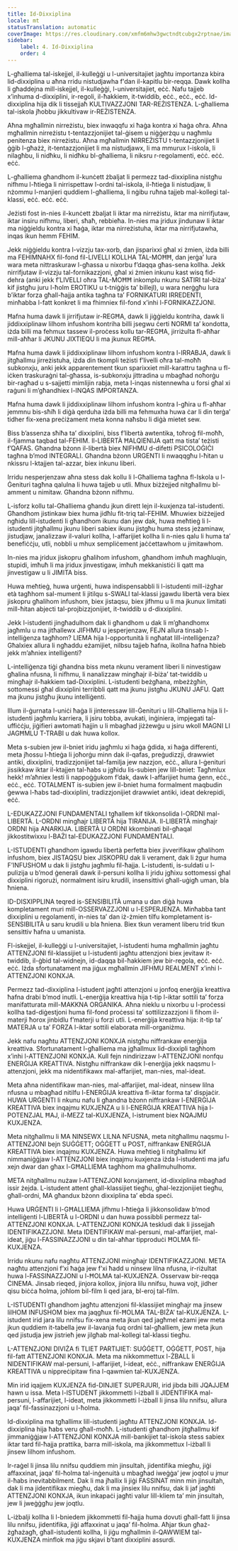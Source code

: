 ```yaml
---
title: Id-Dixxiplina
locale: mt
statusTranslation: automatic
coverImage: https://res.cloudinary.com/xmfm6mhw3gwctndtcubgx2rptnae/image/upload/v1740337243/small_cover_educacion_fundamental_a051170f1c.webp
sidebar:
    label: 4. Id-Dixxiplina
    order: 4
---
```

L-għalliema tal-iskejjel, il-kulleġġi u l-universitajiet jagħtu importanza kbira lid-dixxiplina u aħna rridu nistudjawha f'dan il-kapitlu bir-reqqa. Dawk kollha li għaddejna mill-iskejjel, il-kulleġġi, l-universitajiet, eċċ. Nafu tajjeb x’inhuma d-dixxiplini, ir-regoli, il-ħakkiem, it-twiddib, eċċ., eċċ., eċċ. Id-dixxiplina hija dik li tissejjaħ KULTIVAZZJONI TAR-REŻISTENZA. L-għalliema tal-iskola jħobbu jikkultivaw ir-REŻISTENZA.

Aħna mgħallmin nirreżistu, biex inwaqqfu xi ħaġa kontra xi ħaġa oħra. Aħna mgħallmin nirreżistu t-tentazzjonijiet tal-ġisem u niġġerżqu u nagħmlu penitenza biex nirreżistu. Aħna mgħallmin NIRREŻISTU t-tentazzjonijiet li ġġib l-għażż, it-tentazzjonijiet li ma nistudjawx, li ma mmurux l-iskola, li nilagħbu, li nidħku, li nidħku bl-għalliema, li niksru r-regolamenti, eċċ. eċċ. eċċ.

L-għalliema għandhom il-kunċett żbaljat li permezz tad-dixxiplina nistgħu nifhmu l-ħtieġa li nirrispettaw l-ordni tal-iskola, il-ħtieġa li nistudjaw, li nżommu l-manjieri quddiem l-għalliema, li nġibu ruħna tajjeb mal-kollegi tal-klassi, eċċ. eċċ. eċċ.

Jeżisti fost in-nies il-kunċett żbaljat li iktar ma nirreżistu, iktar ma nirrifjutaw, iktar insiru nifhmu, liberi, sħaħ, rebbieħa. In-nies ma jridux jindunaw li iktar ma niġġieldu kontra xi ħaġa, iktar ma nirreżistuha, iktar ma nirrifjutawha, inqas ikun hemm FEHIM.

Jekk niġġieldu kontra l-vizzju tax-xorb, dan jisparixxi għal xi żmien, iżda billi ma FEHIMNAHX fil-fond fil-LIVELLI KOLLHA TAL-MOĦĦ, dan jerġa’ lura wara meta nittraskuraw l-għassa u nixorbu f’daqqa għas-sena kollha. Jekk nirrifjutaw il-vizzju tal-fornikazzjoni, għal xi żmien inkunu kast wisq fid-dehra (anki jekk f’LIVELLI oħra TAL-MOĦĦ inkomplu nkunu SATIRI tal-biża’ kif jistgħu juru l-ħolm EROTIKU u t-tniġġis ta’ billejl), u wara nerġgħu lura b’iktar forza għall-ħajja antika tagħna ta’ FORNIKATURI IRREDENTI, minħabba l-fatt konkret li ma fhimniex fil-fond x’inhi l-FORNIKAZZJONI.

Ħafna huma dawk li jirrifjutaw ir-REGĦA, dawk li jiġġieldu kontriha, dawk li jiddixxiplinaw lilhom infushom kontriha billi jsegwu ċerti NORMI ta’ kondotta, iżda billi ma fehmux tassew il-proċess kollu tar-REGĦA, jirriżulta fl-aħħar mill-aħħar li JKUNU JIXTIEQU li ma jkunux REGĦA.

Ħafna huma dawk li jiddixxiplinaw lilhom infushom kontra l-IRRABJA, dawk li jitgħallmu jirreżistuha, iżda din tkompli teżisti f’livelli oħra tal-moħħ subkonxju, anki jekk apparentement tkun sparixxiet mill-karattru tagħna u fl-iċken traskuraġni tal-għassa, is-subkonxju jittradina u mbagħad noħorġu bir-ragħad u s-sajjetti mimlijin rabja, meta l-inqas nistennewha u forsi għal xi raġuni li m’għandhiex l-INQAS IMPORTANZA.

Ħafna huma dawk li jiddixxiplinaw lilhom infushom kontra l-għira u fl-aħħar jemmnu bis-sħiħ li diġà qerduha iżda billi ma fehmuxha huwa ċar li din terġa’ tidher fix-xena preċiżament meta konna naħsbu li diġà mietet sew.

Biss b’assenza sħiħa ta’ dixxiplini, biss f’libertà awtentika, toħroġ fil-moħħ, il-fjamma taqbad tal-FEHIM. Il-LIBERTÀ ĦALQIENIJA qatt ma tista’ teżisti f’QAFAS. Għandna bżonn il-libertà biex NIFHMU d-difetti PSICOLOĠIĊI tagħna b’mod INTEGRALI. Għandna bżonn URGENTI li nwaqqgħu l-ħitan u nkissru l-ktajjen tal-azzar, biex inkunu liberi.

Irridu nesperjenzaw aħna stess dak kollu li l-Għalliema tagħna fl-Iskola u l-Ġenituri tagħna qalulna li huwa tajjeb u utli. Mhux biżżejjed nitgħallmu bl-amment u nimitaw. Għandna bżonn nifhmu.

L-isforz kollu tal-Għalliema għandu jkun dirett lejn il-kuxjenza tal-istudenti. Għandhom jistinkaw biex huma jidħlu fit-triq tal-FEHIM. Mhuwiex biżżejjed ngħidu lill-istudenti li għandhom ikunu dan jew dak, huwa meħtieġ li l-istudenti jitgħallmu jkunu liberi sabiex ikunu jistgħu huma stess jeżaminaw, jistudjaw, janalizzaw il-valuri kollha, l-affarijiet kollha li n-nies qalu li huma ta’ benefiċċju, utli, nobbli u mhux sempliċement jaċċettawhom u jimitawhom.

In-nies ma jridux jiskopru għalihom infushom, għandhom imħuħ magħluqin, stupidi, imħuħ li ma jridux jinvestigaw, imħuħ mekkanistiċi li qatt ma jinvestigaw u li JIMITA biss.

Huwa meħtieġ, huwa urġenti, huwa indispensabbli li l-istudenti mill-iżgħar età tagħhom sal-mument li jitilqu s-SWALI tal-klassi jgawdu libertà vera biex jiskopru għalihom infushom, biex jistaqsu, biex jifhmu u li ma jkunux limitati mill-ħitan abjecti tal-projbizzjonijiet, it-twiddib u d-dixxiplini.

Jekk l-istudenti jingħadulhom dak li għandhom u dak li m’għandhomx jagħmlu u ma jitħallewx JIFHMU u jesperjenzaw, FEJN allura tinsab l-intelliġenza tagħhom? LIEMA hija l-opportunità li ngħatat lill-intelliġenza? Għalxiex allura li ngħaddu eżamijiet, nilbsu tajjeb ħafna, ikollna ħafna ħbieb jekk m’aħniex intelliġenti?

L-intelliġenza tiġi għandna biss meta nkunu verament liberi li ninvestigaw għalina nfusna, li nifhmu, li nanalizzaw mingħajr il-biża’ tat-twiddib u mingħajr il-ħakkiem tad-Dixxiplini. L-istudenti beżgħana, mbeżżgħin, sottomessi għal dixxiplini terribbli qatt ma jkunu jistgħu JKUNU JAFU. Qatt ma jkunu jistgħu jkunu intelliġenti.

Illum il-ġurnata l-uniċi ħaġa li jinteressaw lill-Ġenituri u lill-Għalliema hija li l-istudenti jagħmlu karriera, li jsiru tobba, avukati, inġiniera, impjegati tal-uffiċċju, jiġifieri awtomati ħajjin u li mbagħad jiżżewġu u jsiru wkoll MAGNI LI JAGĦMLU T-TRABI u dak huwa kollox.

Meta s-subien jew il-bniet iridu jagħmlu xi ħaġa ġdida, xi ħaġa differenti, meta jħossu l-ħtieġa li joħorġu minn dak il-qafas, preġudizzji, drawwiet antiki, dixxiplini, tradizzjonijiet tal-familja jew nazzjon, eċċ., allura l-ġenituri jissikkaw iktar il-ktajjen tal-ħabs u jgħidu lis-subien jew lill-bniet: Tagħmlux hekk! m’aħniex lesti li nappoġġukom f’dak, dawk l-affarijiet huma ġenn, eċċ., eċċ., eċċ. TOTALMENT is-subien jew il-bniet huma formalment maqbudin ġewwa l-ħabs tad-dixxiplini, tradizzjonijiet drawwiet antiki, ideat dekrepidi, eċċ.

L-EDUKAZZJONI FUNDAMENTALI tgħallem kif tikkonsolida l-ORDNI mal-LIBERTÀ. L-ORDNI mingħajr LIBERTÀ hija TIRANIJA. Il-LIBERTÀ mingħajr ORDNI hija ANARKIJA. LIBERTÀ U ORDNI kkombinati bil-għaqal jikkostitwixxu l-BAŻI tal-EDUKAZZJONI FUNDAMENTALI.

L-ISTUDENTI għandhom igawdu libertà perfetta biex jivverifikaw għalihom infushom, biex JISTAQSU biex JISKOPRU dak li verament, dak li żgur huma F’INFUSHOM u dak li jistgħu jagħmlu fil-ħajja. L-istudenti, is-suldati u l-pulizija u b’mod ġenerali dawk il-persuni kollha li jridu jgħixu sottomessi għal dixxiplini rigorużi, normalment isiru krudili, insensittivi għall-uġigħ uman, bla ħniena.

ID-DISXIPPLINA teqred is-SENSIBILITÀ umana u dan diġà huwa kompletament muri mill-OSSERVAZZJONI u l-ESPERJENZA. Minħabba tant dixxiplini u regolamenti, in-nies ta’ dan iż-żmien tilfu kompletament is-SENSIBILITÀ u saru krudili u bla ħniena. Biex tkun verament liberu trid tkun sensittiv ħafna u umanista.

Fl-iskejjel, il-kulleġġi u l-universitajiet, l-istudenti huma mgħallmin jagħtu ATTENZJONI fil-klassijiet u l-istudenti jagħtu attenzjoni biex jevitaw it-twiddib, il-ġbid tal-widnejn, id-daqqa bil-ħakkiem jew bir-regola, eċċ. eċċ. eċċ. Iżda sfortunatament ma jiġux mgħallmin JIFHMU REALMENT x’inhi l-ATTENZJONI KONXJA.

Permezz tad-dixxiplina l-istudent jagħti attenzjoni u jonfoq enerġija kreattiva ħafna drabi b’mod inutli. L-enerġija kreattiva hija t-tip l-iktar sottili ta’ forza manifatturata mill-MAKKNA ORGANIKA. Aħna nieklu u nixorbu u l-proċessi kollha tad-diġestjoni huma fil-fond proċessi ta’ sottilizzazzjoni li fihom il-materji ħorox jinbidlu f’materji u forzi utli. L-enerġija kreattiva hija: it-tip ta’ MATERJA u ta’ FORZA l-iktar sottili elaborata mill-organiżmu.

Jekk nafu nagħtu ATTENZJONI KONXJA nistgħu niffrankaw enerġija kreattiva. Sfortunatament l-għalliema ma jgħallmux lid-dixxipli tagħhom x’inhi l-ATTENZJONI KONXJA. Kull fejn nindirizzaw l-ATTENZJONI nonfqu ENERĠIJA KREATTIVA. Nistgħu niffrankaw dik l-enerġija jekk naqsmu l-attenzjoni, jekk ma nidentifikawx mal-affarijiet, man-nies, mal-ideat.

Meta aħna nidentifikaw man-nies, mal-affarijiet, mal-ideat, ninsew lilna nfusna u mbagħad nitilfu l-ENERĠIJA kreattiva fl-iktar forma ta’ dispjaċir. HUWA URĠENTI li nkunu nafu li għandna bżonn niffrankaw l-ENERĠIJA KREATTIVA biex inqajmu KUXJENZA u li l-ENERĠIJA KREATTIVA hija l-POTENZJAL ĦAJ, il-MEZZ tal-KUXJENZA, l-istrument biex NQAJMU KUXJENZA.

Meta nitgħallmu li MA NINSEWX LILNA NFUSNA, meta nitgħallmu naqsmu l-ATTENZJONI bejn SUĠĠETT; OĠĠETT u POST, niffrankaw ENERĠIJA KREATTIVA biex inqajmu KUXJENZA. Huwa meħtieġ li nitgħallmu kif nimmaniġġjaw l-ATTENZJONI biex inqajmu kuxjenza iżda l-istudenti ma jafu xejn dwar dan għax l-GĦALLIEMA tagħhom ma għallmuhulhomx.

META nitgħallmu nużaw l-ATTENZJONI konxjament, id-dixxiplina mbagħad issir żejda. L-istudent attent għall-klassijiet tiegħu, għal-lezzjonijiet tiegħu, għall-ordni, MA għandux bżonn dixxiplina ta’ ebda speċi.

Huwa URĠENTI li l-GĦALLIEMA jifhmu l-ħtieġa li jikkonsolidaw b’mod intelliġenti l-LIBERTÀ u l-ORDNI u dan huwa possibbli permezz tal-ATTENZJONI KONXJA. L-ATTENZJONI KONXJA teskludi dak li jissejjaħ IDENTIFIKAZZJONI. Meta IDENTIFIKAW mal-persuni, mal-affarijiet, mal-ideat, jiġu l-FASSINAZZJONI u din tal-aħħar tipproduċi ĦOLMA fil-KUXJENZA.

Irridu nkunu nafu nagħtu ATTENZJONI mingħajr IDENTIFIKAZZJONI. META nagħtu attenzjoni f’xi ħaġa jew f’xi ħadd u ninsew lilna nfusna, ir-riżultat huwa l-FASSINAZZJONI u l-ĦOLMA tal-KUXJENZA. Osservaw bir-reqqa ĊINEMA. Jinsab rieqed, jinjora kollox, jinjora lilu nnifsu, huwa vojt, jidher qisu biċċa ħolma, joħlom bil-film li qed jara, bl-eroj tal-film.

L-ISTUDENTI għandhom jagħtu attenzjoni fil-klassijiet mingħajr ma jinsew lilHOM INFUSHOM biex ma jaqgħux fil-ĦOLMA TAL-BIŻA’ tal-KUXJENZA. L-istudent irid jara lilu nnifsu fix-xena meta jkun qed jagħmel eżami jew meta jkun quddiem it-tabella jew il-lavanja fuq ordni tal-għalliem, jew meta jkun qed jistudja jew jistrieħ jew jilgħab mal-kollegi tal-klassi tiegħu.

L-ATTENZJONI DIVIŻA fi TLIET PARTIJIET: SUĠĠETT, OĠĠETT, POST, hija fil-fatt ATTENZJONI KONXJA. Meta ma nikkommettux l-ŻBALL li NIDENTIFIKAW mal-persuni, l-affarijiet, l-ideat, eċċ., niffrankaw ENERĠIJA KREATTIVA u nippreċipitaw fina l-qawmien tal-KUXJENZA.

Min irid iqajjem KUXJENZA fid-DINJIET SUPERJURI, irid jibda billi JQAJJEM hawn u issa. Meta l-ISTUDENT jikkommetti l-iżball li JIDENTIFIKA mal-persuni, l-affarijiet, l-ideat, meta jikkommetti l-iżball li jinsa lilu nnifsu, allura jaqa’ fil-fassinazzjoni u l-ħolma.

Id-dixxiplina ma tgħallimx lill-istudenti jagħtu ATTENZJONI KONXJA. Id-dixxiplina hija ħabs veru għall-moħħ. L-istudenti għandhom jitgħallmu kif jimmaniġġjaw l-ATTENZJONI KONXJA mill-bankijiet tal-iskola stess sabiex iktar tard fil-ħajja prattika, barra mill-iskola, ma jikkommettux l-iżball li jinsew lilhom infushom.

Ir-raġel li jinsa lilu nnifsu quddiem min jinsultah, jidentifika miegħu, jiġi affaxxinat, jaqa’ fil-ħolma tal-inġenuità u mbagħad iweġġa’ jew joqtol u jmur il-ħabs inevitabbilment. Dak li ma jħallix li jiġi FASSINAT minn min jinsultah, dak li ma jidentifikax miegħu, dak li ma jinsiex lilu nnifsu, dak li jaf jagħti ATTENZJONI KONXJA, ikun inkapaċi jagħti valur lill-kliem ta’ min jinsultah, jew li jweġġgħu jew joqtlu.

L-iżbalji kollha li l-bniedem jikkommetti fil-ħajja huma dovuti għall-fatt li jinsa lilu nnifsu, jidentifika, jiġi affaxxinat u jaqa’ fil-ħolma. Aħjar tkun għaż-żgħażagħ, għall-istudenti kollha, li jiġu mgħallmin il-QAWWIEM tal-KUXJENZA minflok ma jiġu skjavi b’tant dixxiplini assurdi.

